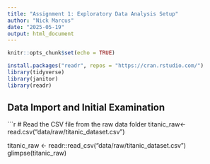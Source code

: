```yaml
---
title: "Assignment 1: Exploratory Data Analysis Setup" 
author: "Nick Marcus" 
date: "2025-05-19"
output: html_document
---
```


```r
knitr::opts_chunk$set(echo = TRUE)
```

```r
install.packages("readr", repos = "https://cran.rstudio.com/")
library(tidyverse)
library(janitor)
library(readr)
```
## Data Import and Initial Examination

```r
# Read the CSV file from the raw data folder
titanic_raw<-read.csv("data/raw/titanic_dataset.csv")

titanic_raw <- readr::read_csv("data/raw/titanic_dataset.csv")
glimpse(titanic_raw)


